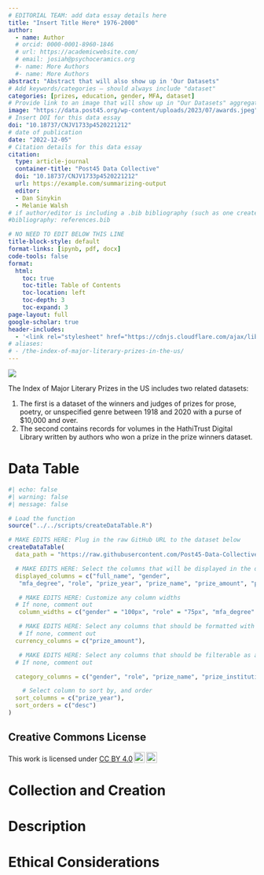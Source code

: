```yaml
---
# EDITORIAL TEAM: add data essay details here
title: "Insert Title Here* 1976-2000"
author:
  - name: Author
  # orcid: 0000-0001-8960-1846
  # url: https://academicwebsite.com/
  # email: josiah@psychoceramics.org
  #- name: More Authors
  #- name: More Authors
abstract: "Abstract that will also show up in 'Our Datasets"
# Add keywords/categories — should always include "dataset"
categories: [prizes, education, gender, MFA, dataset]
# Provide link to an image that will show up in "Our Datasets" aggregation
image: "https://data.post45.org/wp-content/uploads/2023/07/awards.jpeg"
# Insert DOI for this data essay
doi: "10.18737/CNJV1733p4520221212"
# date of publication
date: "2022-12-05"
# Citation details for this data essay
citation:
  type: article-journal
  container-title: "Post45 Data Collective"
  doi: "10.18737/CNJV1733p4520221212"
  url: https://example.com/summarizing-output
  editor:
  - Dan Sinykin
  - Melanie Walsh
# if author/editor is including a .bib bibliography (such as one created from Zotero) for cited sources, uncomment and provide the correct reference here
#bibliography: references.bib

# NO NEED TO EDIT BELOW THIS LINE
title-block-style: default
format-links: [ipynb, pdf, docx]
code-tools: false
format: 
  html:
    toc: true
    toc-title: Table of Contents
    toc-location: left
    toc-depth: 3
    toc-expand: 3
page-layout: full
google-scholar: true 
header-includes:
  - '<link rel="stylesheet" href="https://cdnjs.cloudflare.com/ajax/libs/font-awesome/6.0.0-beta3/css/all.min.css">'
# aliases:
# - /the-index-of-major-literary-prizes-in-the-us/
---
```


<!-- EDITORIAL TEAM: Create a new directory in posts/ with appropriate title for data essay (which will become the URL slug, e.g. /nea-creative-writing-fellowships becomes https://post45-data-collective.github.io/website/posts/nea-creative-writing-fellowships/).

Then, duplicate this template, rename it index.qmd, and place it inside the appropriate directory inside /posts.

Then fill in the rest of the information above and below. -->


 <!-- Include image for data essay -->
![](https://data.post45.org/wp-content/uploads/2023/07/awards.jpeg)

<!-- Include brief introduction to/description of data essay  -->

The Index of Major Literary Prizes in the US includes two related datasets:  

1.  The first is a dataset of the winners and judges of prizes for prose, poetry, or unspecified genre between 1918 and 2020 with a purse of \$10,000 and over.
2.  The second contains records for volumes in the HathiTrust Digital Library written by authors who won a prize in the prize winners dataset.

<!-- If there are multiple datasets, please provide a title for each dataset with its own description  -->

<!-- # 1. Title of dataset 1

This dataset includes information about the winners and judges of literary prizes (for prose, poetry, or unspecified genres) between 1918 and 2020 with a purse of \$10,000 and over. The dataset includes details about the winners of 52 unique prizes awarded by 22 institutions. For a subset of 39 prizes, it includes details about judges; not every prize has complete judge data. The dataset does not include prizes awarded specifically for children’s literature, nonfiction, drama, or translation. -->

# Data Table

<!-- FOR EDITORIAL TEAM:

To create a data table, first add the dataset to the datasets/ directory in the GitHub repo. 

Then, find the raw GitHub URL for that dataset and insert it below, customizing columns as needed.

Areas that need to be edited are marked with MAKE EDITS HERE -->

```r
#| echo: false
#| warning: false
#| message: false

# Load the function
source("../../scripts/createDataTable.R")

# MAKE EDITS HERE: Plug in the raw GitHub URL to the dataset below
createDataTable(
  data_path = "https://raw.githubusercontent.com/Post45-Data-Collective/website/refs/heads/main/datasets/major_literary_prizes/major_literary_prizes-winners_judges.csv",

  # MAKE EDITS HERE: Select the columns that will be displayed in the data table, and the order
  displayed_columns = c("full_name", "gender",
   "mfa_degree", "role", "prize_year", "prize_name", "prize_amount", "prize_institution", "prize_type", "prize_genre", "author_wikidata", "author_viaf", "author_lccn", "elite_institution", "graduate_degree", "stegner", "title_of_winning_book"),

   # MAKE EDITS HERE: Customize any column widths 
  # If none, comment out
   column_widths = c("gender" = "100px", "role" = "75px", "mfa_degree" = "100px", "prize_name" = "100px"),

   # MAKE EDITS HERE: Select any columns that should be formatted with a dollar sign
   # If none, comment out
  currency_columns = c("prize_amount"),

   # MAKE EDITS HERE: Select any columns that should be filterable as a category
  # If none, comment out

  category_columns = c("gender", "role", "prize_name", "prize_institution", "prize_type", "prize_genre", "elite_institution", "mfa_degree", "stegner", "graduate_degree", "elite_institution"),

    # Select column to sort by, and order
  sort_columns = c("prize_year"),
  sort_orders = c("desc")
)
```

::: {.callout-tip icon="false"}
## Creative Commons License

<p xmlns:cc="http://creativecommons.org/ns#">

This work is licensed under <a href="https://creativecommons.org/licenses/by/4.0/?ref=chooser-v1" target="_blank" rel="license noopener noreferrer" style="display:inline-block;">CC BY 4.0<img src="https://mirrors.creativecommons.org/presskit/icons/cc.svg?ref=chooser-v1" style="height:22px!important;margin-left:3px;vertical-align:text-bottom;"/><img src="https://mirrors.creativecommons.org/presskit/icons/by.svg?ref=chooser-v1" style="height:22px!important;margin-left:3px;vertical-align:text-bottom;"/></a>

</p>
:::

# Collection and Creation

# Description

# Ethical Considerations
